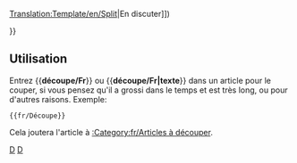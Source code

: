 <noinclude>[[Translation:Template/en/Split]]</noinclude><noinclude></noinclude>{{fr/Fenêtre de message| type  = mouvement
| image =en/Split.png| texte = <strong>Découpe</strong><br>Il a été suggéré que cette page soit partagée en de multiples pages. ([[{{{discuss|{{TALKPAGENAME}}}}}|En discuter]])<p>{{{1|}}}</p>
}}<includeonly>{{{2|[[Category:fr/Articles à découper]]}}}</includeonly><noinclude>

==Utilisation==
Entrez <nowiki>{{</nowiki>'''découpe/Fr'''<nowiki>}}</nowiki> ou <nowiki>{{</nowiki>'''découpe/Fr|texte'''<nowiki>}}</nowiki> dans un article pour le couper, si vous pensez qu'il a grossi dans le temps et est très long, ou pour d'autres raisons. Exemple: 
<pre>{{fr/Découpe}}</pre>
Cela joutera l'article à [[:Category:fr/Articles à découper]].

[[Category:fr/Modèles|D]][[Category:fr/Fenêtres de message|D]]</noinclude>
